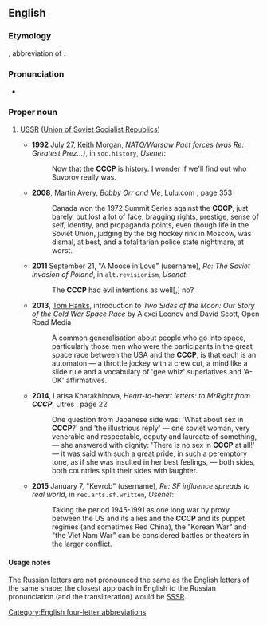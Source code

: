 {{also|[[СССР]] ''(Cyrillic alphabet)''}}
==English==

===Etymology===
{{obor|en|ru|СССР}}, abbreviation of {{m|ru|Сою́з Сове́тских Социалисти́ческих Респу́блик|gloss=The Union of Soviet Socialist Republics}}.

===Pronunciation===
* {{IPA|en|/si.si.si.piː/}}

===Proper noun===
{{en-proper noun}}

# {{lb|en|nonstandard}} [[USSR]] ([[Union of Soviet Socialist Republics]])
#* '''1992''' July 27, Keith Morgan, ''NATO/Warsaw Pact forces (was Re: Greatest Prez...)'', in <tt>soc.history</tt>, ''Usenet'':
#*: Now that the '''CCCP''' is history. I wonder if we'll find out who Suvorov really was.
#* '''2008''', Martin Avery, ''Bobby Orr and Me'', Lulu.com {{ISBN|9780557036929}}, page 353
#*: Canada won the 1972 Summit Series against the '''CCCP''', just barely, but lost a lot of face, bragging rights, prestige, sense of self, identity, and propaganda points, even though life in the Soviet Union, judging by the big hockey rink in Moscow, was dismal, at best, and a totalitarian police state nightmare, at worst.
#* '''2011''' September 21, "A Moose in Love" (username), ''Re: The Soviet invasion of Poland'', in <tt>alt.revisionism</tt>, ''Usenet'':
#*: The '''CCCP''' had evil intentions as well[,] no?
#* '''2013''', [[w:Tom Hanks|Tom Hanks]], introduction to ''Two Sides of the Moon: Our Story of the Cold War Space Race'' by Alexei Leonov and David Scott, Open Road Media {{ISBN|9781480448742}}
#*: A common generalisation about people who go into space, particularly those men who were the participants in the great space race between the USA and the '''CCCP''', is that each is an automaton — a throttle jockey with a crew cut, a mind like a slide rule and a vocabulary of 'gee whiz' superlatives and 'A-OK' affirmatives.
#* '''2014''', Larisa Kharakhinova, ''Heart-to-heart letters: to MrRight from '''CCCP''''', Litres {{ISBN|9785457226449}}, page 22
#*: One question from Japanese side was: 'What about sex in '''CCCP'''?' and 'the illustrious reply' — one soviet woman, very venerable and respectable, deputy and laureate of something, — she answered with dignity: 'There is no sex in '''CCCP''' at all!' — it was said with such a great pride, in such a peremptory tone, as if she was insulted in her best feelings, — both sides, both countries split their sides with laughter.
#* '''2015''' January 7, "Kevrob" (username), ''Re: SF influence spreads to real world'', in <tt>rec.arts.sf.written</tt>, ''Usenet'':
#*: Taking the period 1945-1991 as one long war by proxy between the US and its allies and the '''CCCP''' and its puppet regimes (and sometimes Red China), the "Korean War" and "the Viet Nam War" can be considered battles or theaters in the larger conflict.

====Usage notes====
The Russian letters are not pronounced the same as the English letters of the same shape; the closest approach in English to the Russian pronunciation (and the transliteration) would be [[SSSR]].

[[Category:English four-letter abbreviations]]